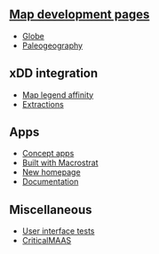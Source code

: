
<PageHeaderV2 title="Development" showLogo></PageHeaderV2>

## [Map development pages](/dev/map)

- [Globe](/dev/globe)
- [Paleogeography](/dev/paleo)


## xDD integration

- [Map legend affinity](/dev/map/legend-affinity)
- [Extractions](/integrations/xdd/extractions)

## Apps

- [Concept apps](/dev/concepts)
- [Built with Macrostrat](/dev/apps)
- [New homepage](/dev/test-site/main-page)
- [Documentation](/dev/docs)

## Miscellaneous

- [User interface tests](/dev/ui-tests)
- [CriticalMAAS](/integrations/criticalmaas)
